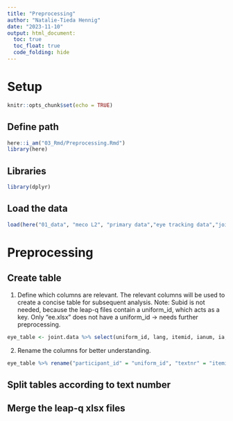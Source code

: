 ```yaml
---
title: "Preprocessing"
author: "Natalie-Tieda Hennig"
date: "2023-11-10"
output: html_document:
  toc: true
  toc_float: true
  code_folding: hide
---
```


# Setup

```r
knitr::opts_chunk$set(echo = TRUE)
```

## Define path

```r
here::i_am("03_Rmd/Preprocessing.Rmd")
library(here)
```

## Libraries

```r
library(dplyr)
```

## Load the data

```r
load(here("01_data", "meco L2", "primary data","eye tracking data","joint_data_l2_trimmed.rda"))
```

# Preprocessing

## Create table

1.  Define which columns are relevant. The relevant columns will be used to create a concise table for subsequent analysis.
Note: Subid is not needed, because the leap-q files contain a uniform_id, which acts as a key. Only "ee.xlsx" does not have a uniform_id -> needs further preprocessing.
```r
eye_table <- joint.data %>% select(uniform_id, lang, itemid, ianum, ia, skip, nfix, refix, dur, firstrun.dur, firstrun.gopast, firstrun.gopast.sel)
```

2. Rename the columns for better understanding. 
```r
eye_table %>% rename("participant_id" = "uniform_id", "textnr" = "itemid", "tokenindex" = "ianum", "token"="ia")
```
## Split tables according to text number


## Merge the leap-q xlsx files
